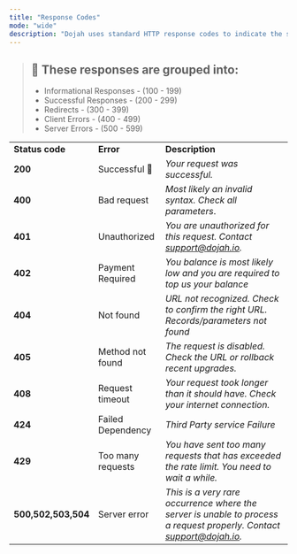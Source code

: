 ```yaml
---
title: "Response Codes"
mode: "wide"
description: "Dojah uses standard HTTP response codes to indicate the status of a particular request."
---
```



> ## 📘 These responses are grouped into:
> 
> -   Informational Responses - (100 - 199)
> -   Successful Responses - (200 - 299)
> -   Redirects - (300 - 399)
> -   Client Errors - (400 - 499)
> -   Server Errors - (500 - 599)

|  |  |  |
| --- | --- | --- |
| **Status code** | **Error** | **Description** |
| **200** | Successful 💯 | _Your request was successful._ |
| **400** | Bad request | _Most likely an invalid syntax. Check all parameters_. |
| **401** | Unauthorized | _You are unauthorized for this request. Contact [support@dojah.io](mailto:support@dojah.io)._ |
| **402** | Payment Required | _You balance is most likely low and you are required to top us your balance_ |
| **404** | Not found | _URL not recognized. Check to confirm the right URL. Records/parameters not found_ |
| **405** | Method not found | _The request is disabled. Check the URL or rollback recent upgrades._ |
| **408** | Request timeout | _Your request took longer than it should have. Check your internet connection._ |
| **424** | Failed Dependency | _Third Party service Failure_ |
| **429** | Too many requests | _You have sent too many requests that has exceeded the rate limit. You need to wait a while._ |
| **500,502,503,504** | Server error | _This is a very rare occurrence where the server is unable to process a request properly. Contact [support@dojah.io](mailto:support@dojah.io)._ |